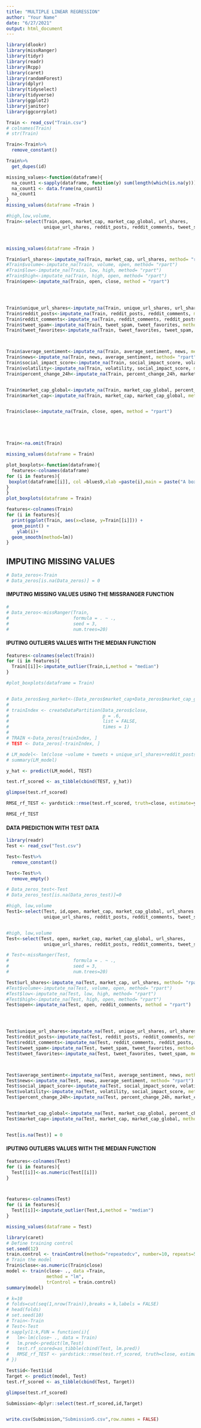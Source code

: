 ---
title: "MULTIPLE LINEAR REGRESSION"
author: "Your Name"
date: "6/27/2021"
output: html_document
---

```{r, warning=FALSE, message=FALSE}
library(dlookr)
library(missRanger)
library(tidyr)
library(readr)
library(Rcpp)
library(caret)
library(randomForest)
library(dplyr)
library(tidyselect)
library(tidyverse)
library(ggplot2)
library(janitor)
library(ggcorrplot)
```


```{r}

Train <- read_csv("Train.csv")
# colnames(Train)
# str(Train)
```




```{r}
Train<-Train%>%
  remove_constant()
```


```{r}
Train%>%
  get_dupes(id)
```


```{r}
missing_values<-function(dataframe){
  na_count1 <-sapply(dataframe, function(y) sum(length(which(is.na(y)))))
  na_count1 <- data.frame(na_count1)
  na_count1
}
missing_values(dataframe =Train )
```


```{r}
#high,low,volume,
Train<-select(Train,open, market_cap, market_cap_global, url_shares,
              unique_url_shares, reddit_posts, reddit_comments, tweet_spam, tweet_favorites, average_sentiment, news, social_impact_score, volatility, percent_change_24h,close)




```


```{r}
missing_values(dataframe =Train )
```






```{r}
Train$url_shares<-imputate_na(Train, market_cap, url_shares, method= "rpart")
#Train$volume<-imputate_na(Train, volume, open, method= "rpart")
#Train$low<-imputate_na(Train, low, high, method= "rpart")
#Train$high<-imputate_na(Train, high, open, method= "rpart")
Train$open<-imputate_na(Train, open, close, method = "rpart")




Train$unique_url_shares<-imputate_na(Train, unique_url_shares, url_shares, method= "rpart")
Train$reddit_posts<-imputate_na(Train, reddit_posts, reddit_comments, method= "rpart")
Train$reddit_comments<-imputate_na(Train, reddit_comments, reddit_posts, method= "rpart")
Train$tweet_spam<-imputate_na(Train, tweet_spam, tweet_favorites, method= "rpart")
Train$tweet_favorites<-imputate_na(Train, tweet_favorites, tweet_spam, method = "rpart")



Train$average_sentiment<-imputate_na(Train, average_sentiment, news, method= "rpart")
Train$news<-imputate_na(Train, news, average_sentiment, method= "rpart")
Train$social_impact_score<-imputate_na(Train, social_impact_score, volatility, method= "rpart")
Train$volatility<-imputate_na(Train, volatility, social_impact_score, method= "rpart")
Train$percent_change_24h<-imputate_na(Train, percent_change_24h, market_cap_global, method = "rpart")


Train$market_cap_global<-imputate_na(Train, market_cap_global, percent_change_24h, method = "rpart")
Train$market_cap<-imputate_na(Train, market_cap, market_cap_global, method = "rpart")


Train$close<-imputate_na(Train, close, open, method = "rpart")






```


```{r}
Train<-na.omit(Train)
```



```{r}
missing_values(dataframe = Train) 

```





```{r}

plot_boxplots<-function(dataframe){
  features<-colnames(dataframe)
for (i in features){
 boxplot(dataframe[[i]], col =blues9,xlab =paste(i),main = paste("A boxplot of ", i))
}
}
plot_boxplots(dataframe = Train)

```





```{r}
features<-colnames(Train)
for (i in features){
  print(ggplot(Train, aes(x=close, y=Train[[i]])) +
  geom_point() + 
    ylab(i)+
  geom_smooth(method=lm))
}
```



## IMPUTING MISSING VALUES


```{r}
# Data_zeros<-Train
# Data_zeros[is.na(Data_zeros)] = 0
```

#### IMPUTING MISSING VALUES USING THE MISSRANGER FUNCTION

```{r}
# 
# Data_zeros<-missRanger(Train,
#                        formula = . ~ .,
#                        seed = 3,
#                        num.trees=20)

```


#### IPUTING OUTLIERS VALUES WITH THE MEDIAN FUNCTION

```{r}

features<-colnames(select(Train))
for (i in features){
  Train[[i]]<-imputate_outlier(Train,i,method = "median")
}

#plot_boxplots(dataframe = Train)
```




```{r}

```









```{r}
# Data_zeros$avg_market<-(Data_zeros$market_cap+Data_zeros$market_cap_global)/2
# 
# trainIndex <- createDataPartition(Data_zeros$close, 
#                                   p = .6, 
#                                   list = FALSE, 
#                                   times = 1)
# 
# TRAIN <-Data_zeros[trainIndex, ]
# TEST <- Data_zeros[-trainIndex, ]
```


```{r}
# LM_model<- lm(close ~volume + tweets + unique_url_shares+reddit_posts+tweet_sentiment_impact2+tweet_sentiment_impact3+tweet_sentiment2 + url_shares + tweet_spam +tweet_followers + tweet_sentiment_impact5, data =Train)
# summary(LM_model)
```



```{r}

y_hat <- predict(LM_model, TEST)
```


```{r}
test.rf_scored <- as_tibble(cbind(TEST, y_hat))

glimpse(test.rf_scored)
```


```{r}
RMSE_rf_TEST <- yardstick::rmse(test.rf_scored, truth=close, estimate=y_hat)

RMSE_rf_TEST
```


#### DATA PREDICTION WITH TEST DATA


```{r}
library(readr)
Test <- read_csv("Test.csv")
```

```{r}
Test<-Test%>%
  remove_constant()
```


```{r}
Test<-Test%>%
  remove_empty()
```


```{r}
# Data_zeros_test<-Test
# Data_zeros_test[is.na(Data_zeros_test)]=0
```




```{r}
#high, low,volume
Test1<-select(Test, id,open, market_cap, market_cap_global, url_shares,
              unique_url_shares, reddit_posts, reddit_comments, tweet_spam, tweet_favorites, average_sentiment, news, social_impact_score, volatility, percent_change_24h)


#high, low,volume
Test<-select(Test, open, market_cap, market_cap_global, url_shares,
              unique_url_shares, reddit_posts, reddit_comments, tweet_spam, tweet_favorites, average_sentiment, news, social_impact_score, volatility, percent_change_24h)

```


```{r}

# Test<-missRanger(Test,
#                        formula = . ~ .,
#                        seed = 3,
#                        num.trees=20)

```




```{r}
Test$url_shares<-imputate_na(Test, market_cap, url_shares, method= "rpart")
#Test$volume<-imputate_na(Test, volume, open, method= "rpart")
#Test$low<-imputate_na(Test, low, high, method= "rpart")
#Test$high<-imputate_na(Test, high, open, method= "rpart")
Test$open<-imputate_na(Test, open, reddit_comments, method = "rpart")




Test$unique_url_shares<-imputate_na(Test, unique_url_shares, url_shares, method= "rpart")
Test$reddit_posts<-imputate_na(Test, reddit_posts, reddit_comments, method= "rpart")
Test$reddit_comments<-imputate_na(Test, reddit_comments, reddit_posts, method= "rpart")
Test$tweet_spam<-imputate_na(Test, tweet_spam, tweet_favorites, method= "rpart")
Test$tweet_favorites<-imputate_na(Test, tweet_favorites, tweet_spam, method = "rpart")



Test$average_sentiment<-imputate_na(Test, average_sentiment, news, method= "rpart")
Test$news<-imputate_na(Test, news, average_sentiment, method= "rpart")
Test$social_impact_score<-imputate_na(Test, social_impact_score, volatility, method= "rpart")
Test$volatility<-imputate_na(Test, volatility, social_impact_score, method= "rpart")
Test$percent_change_24h<-imputate_na(Test, percent_change_24h, market_cap_global, method = "rpart")


Test$market_cap_global<-imputate_na(Test, market_cap_global, percent_change_24h, method = "rpart")
Test$market_cap<-imputate_na(Test, market_cap, market_cap_global, method = "rpart")



```



```{r}
Test[is.na(Test)] = 0
```



#### IPUTING OUTLIERS VALUES WITH THE MEDIAN FUNCTION

```{r}
features<-colnames(Test)
for (i in features){
  Test[[i]]<-as.numeric(Test[[i]])
}



features<-colnames(Test)
for (i in features){
  Test[[i]]<-imputate_outlier(Test,i,method = "median")
}


```



```{r}
missing_values(dataframe = Test)
```



```{r}
library(caret)
# Define training control
set.seed(12) 
train.control <- trainControl(method="repeatedcv", number=10, repeats=5)
# Train the model
Train$close<-as.numeric(Train$close)
model <- train(close~ ., data =Train,
               method = "lm",
               trControl = train.control)
summary(model)
```



```{r}
# k=10
# folds=cut(seq(1,nrow(Train)),breaks = k,labels = FALSE)
# head(folds)
# set.seed(10)
# Train<-Train
# Test<-Test
# sapply(1:k,FUN = function(i){
#   lm<-lm(close~ ., data = Train)
#   lm.pred<-predict(lm,Test)
#   test.rf_scored=as_tibble(cbind(Test, lm.pred))
#   RMSE_rf_TEST <- yardstick::rmse(test.rf_scored, truth=close, estimate=lm.pred)
# })

```



```{r}
Test$id<-Test1$id
Target <- predict(model, Test)
test.rf_scored <- as_tibble(cbind(Test, Target))

glimpse(test.rf_scored)
```




```{r}

Submission<-dplyr::select(test.rf_scored,id,Target)


write.csv(Submission,"Submission5.csv",row.names = FALSE)
```
